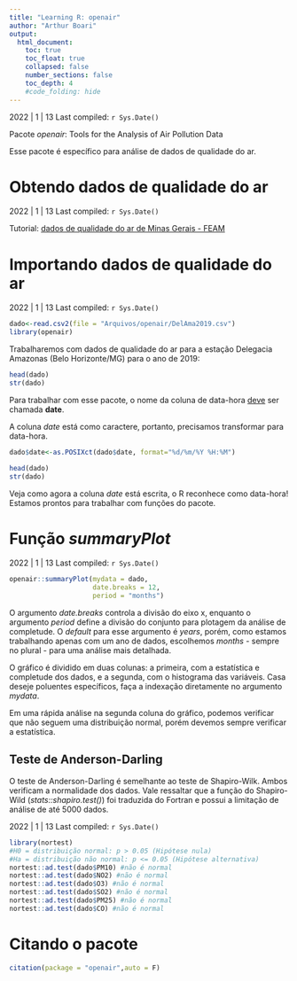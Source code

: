 ```yaml
---
title: "Learning R: openair"
author: "Arthur Boari"
output:
  html_document:
    toc: true
    toc_float: true
    collapsed: false
    number_sections: false
    toc_depth: 4
    #code_folding: hide
---
```

2022 | 1 | 13 Last compiled: `r Sys.Date()`

Pacote *openair*: Tools for the Analysis of Air Pollution Data

Esse pacote é específico para análise de dados de qualidade do ar.

# Obtendo dados de qualidade do ar

2022 | 1 | 13 Last compiled: `r Sys.Date()`

Tutorial: [dados de qualidade do ar de Minas Gerais - FEAM](https://www.instagram.com/tv/CQGx-5cHv2Y/?utm_source=ig_web_copy_link)

# Importando dados de qualidade do ar

2022 | 1 | 13 Last compiled: `r Sys.Date()`

```r
dado<-read.csv2(file = "Arquivos/openair/DelAma2019.csv")
library(openair)
```

Trabalharemos com dados de qualidade do ar para a estação Delegacia Amazonas (Belo Horizonte/MG) para o ano de 2019:

```r
head(dado)
str(dado)
```

Para trabalhar com esse pacote, o nome da coluna de data-hora <u>deve</u> ser chamada **date**.

A coluna *date* está como caractere, portanto, precisamos transformar para data-hora.

```r
dado$date<-as.POSIXct(dado$date, format="%d/%m/%Y %H:%M")
```
```r
head(dado)
str(dado)
```

Veja como agora a coluna *date* está escrita, o R reconhece como data-hora! Estamos prontos para trabalhar com funções do pacote.

# Função *summaryPlot*

2022 | 1 | 13 Last compiled: `r Sys.Date()`

```r
openair::summaryPlot(mydata = dado,
                     date.breaks = 12,
                     period = "months")
```

O argumento *date.breaks* controla a divisão do eixo x, enquanto o argumento *period* define a divisão do conjunto para plotagem da análise de completude. O *default* para esse argumento é *years*, porém, como estamos trabalhando apenas com um ano de dados, escolhemos *months* - sempre no plural - para uma análise mais detalhada.

O gráfico é dividido em duas colunas: a primeira, com a estatística e completude dos dados, e a segunda, com o histograma das variáveis. Casa deseje poluentes específicos, faça a indexação diretamente no argumento *mydata*.

Em uma rápida análise na segunda coluna do gráfico, podemos verificar que não seguem uma distribuição normal, porém devemos sempre verificar a estatística.

## Teste de Anderson-Darling

O teste de Anderson-Darling é semelhante ao teste de Shapiro-Wilk. Ambos verificam a normalidade dos dados. Vale ressaltar que a função do Shapiro-Wild (*stats::shapiro.test()*) foi traduzida do Fortran e possui a limitação de análise de até 5000 dados.

2022 | 1 | 13 Last compiled: `r Sys.Date()`

```r
library(nortest)
#H0 = distribuição normal: p > 0.05 (Hipótese nula)
#Ha = distribuição não normal: p <= 0.05 (Hipótese alternativa)
nortest::ad.test(dado$PM10) #não é normal
nortest::ad.test(dado$NO2) #não é normal
nortest::ad.test(dado$O3) #não é normal
nortest::ad.test(dado$SO2) #não é normal
nortest::ad.test(dado$PM25) #não é normal
nortest::ad.test(dado$CO) #não é normal
```


# Citando o pacote
```r
citation(package = "openair",auto = F)
```

